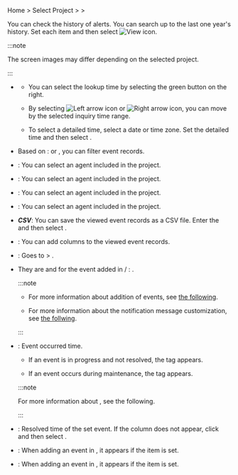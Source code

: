 Home > Select Project > <Cmdname sid="event_statistic" className="uitext" /> > <Cmdname sid="event_history" className="uitext" />

You can check the history of alerts. You can search up to the last one year's history. Set each item and then select ![View icon](/img/ico-btn-search.png).

<InDoc product='java,php,nodejs,python,dotnet,golang,log'>

<ImgLang img='event-history.png' desc='Event History' />

</InDoc>

<InDoc product='kubernetes'>

<ImgLang img='k8s-event-history.png' desc='Event History' />

</InDoc>

<InDoc product='postgresql,postgresql-v1,oracle,mysql,mysql-v1,mssql,tibero,cubrid,altibase,redis,mongodb'>

<ImgLang img='db-event-history.png' desc='Event History' />

</InDoc>

<InDoc product='browser'>

<ImgLang img='browser-event-history.png' desc='Event History' />

</InDoc>

<InDoc product='npm'>

<ImgLang img='npm-event-history.png' desc='Event History' />

</InDoc>

<InDoc product='amazon-cloudwatch,amazon-ecs,aws-log,azure,ncloud,oracle-cloud'>

<ImgLang img='cloud-event-history.png' desc='Event History' />

</InDoc>

:::note

The screen images may differ depending on the selected project.

:::

- <Cmdname sid="time_selector" className="uitext" />

  - You can select the lookup time by selecting the green button on the right.

  - By selecting ![Left arrow icon](/img/left-arrow.svg) or ![Right arrow icon](/img/right-arrow.svg), you can move by the selected inquiry time range.

  - To select a detailed time, select a date or time zone. Set the detailed time and then select <Cmdname sid="apply" className="uitext" />.

- Based on <Cmdname sid="filter" className="uitext" />: <Cmdname sid="title" className="uitext" /> or <Cmdname sid="message" className="uitext" />, you can filter event records.

<InDoc product='java,php,nodejs,python,dotnet,golang,log'>

- <Cmdname sid="application" className="uitext" />: You can select an agent included in the project.

</InDoc>

<InDoc product='postgresql,postgresql-v1,oracle,mysql,mysql-v1,mssql,tibero,cubrid,altibase,redis,mongodb'>

- <Cmdname sid="database" className="uitext" />: You can select an agent included in the project.

</InDoc>

<InDoc product='kubernetes'>

- <Cmdname sid="container" className="uitext" />: You can select an agent included in the project.

</InDoc>

<InDoc product='browser,npm,amazon-cloudwatch,amazon-ecs,aws-log,azure,ncloud,oracle-cloud'>

- <Cmdname sid="agent" className="uitext" />: You can select an agent included in the project.

</InDoc>

- **_CSV_**: You can save the viewed event records as a CSV file. Enter the <Cmdname sid="maximum_csv_lines" className="uitext" /> and then select <Cmdname sid="download" className="uitext" />.

- <Cmdname sid="column_select" className="uitext" />: You can add columns to the viewed event records.

- <Cmdname sid="event_setting" className="uitext" />: Goes to <Cmdname sid="event_statistic" className="uitext" /> > <Cmdname sid="event_setting" className="uitext" />.

- They are <Cmdname sid="event_name" className="uitext" /> and <Cmdname sid="message" className="uitext" /> for the event added in <Cmdname sid="title" className="uitext" /> / <Cmdname sid="message" className="uitext" />: <Cmdname sid="event_setting" className="uitext" />.

  <Xclude product="amazon-cloudwatch,amazon-ecs,aws-log,azure,browser,log,ncloud,npm,oracle-cloud">

  :::note

  - For more information about addition of events, see [the following](metric-warning-notice).

  - For more information about the notification message customization, see [the follwing](set-notification-message).

  :::

  </Xclude>

- <Cmdname sid="event_time" className="uitext" />: Event occurred time.

  - If an event is in progress and not resolved, the <Cmdname sid="in_progress" className="uitext" /> tag appears.

  - If an event occurs during maintenance, the <Cmdname sid="ITM07315" className="uitext" /> tag appears.

  :::note

  For more information about <Cmdname sid="sms_maintenance" className="uitext" />, see <Link to="../management/maintenance">the following</Link>.

  :::

- <Cmdname sid="TTL06583" className="uitext" />: Resolved time of the set event. If the column does not appear, click <Cmdname sid="column_select" className="uitext" /> and then select <Cmdname sid="TTL06583" className="uitext" />.

<Xclude product="postgresql,postgresql-v1,oracle,mysql,mysql-v1,mssql,tibero,cubrid,altibase,redis,mongodb">

- <Cmdname sid="application" className="uitext" />: When adding an event in <Cmdname sid="event_setting" className="uitext" />, it appears if the <Cmdname sid="alert_object_filtering" className="uitext" /> item is set.

</Xclude>

<InDoc product='postgresql,postgresql-v1,oracle,mysql,mysql-v1,mssql,tibero,cubrid,altibase,redis,mongodb'>

- <Cmdname sid="instance" className="uitext" />: When adding an event in <Cmdname sid="event_setting" className="uitext" />, it appears if the <Cmdname sid="alert_object_filtering" className="uitext" /> item is set.

</InDoc>
